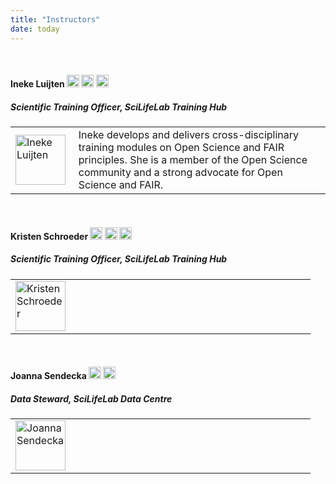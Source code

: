 ```yaml
---
title: "Instructors"
date: today
---
```



<br/>


#### Ineke Luijten <a href="https://orcid.org/0000-0001-5768-275X" rel="orcid"><img src="img/ORCID_Logomark.png" alt="" width="20" height="20"/></a> <a href="https://www.linkedin.com/in/inekeluijten/?originalSubdomain=se" rel="LinkedIn"><img src="img/Linkedin.png" alt="" width="20" height="20"/></a> <a href="https://github.com/InekeL" rel="GitHub"><img src="img/Github.png" alt="" width="20" height="20"/></a>  
##### Scientific Training Officer, SciLifeLab Training Hub  

<table>
<tr>
    <td style="width: 20%;"><img src="img/InekeLuijten.png" alt="Ineke Luijten" width="80"></td>
    <td style="width: 80%;">Ineke develops and delivers cross-disciplinary training modules on Open Science and FAIR principles. She is a member of the Open Science community and a strong advocate for Open Science and FAIR. </td>
</tr>
</table>
  
    
<br/>

#### Kristen Schroeder <a href="https://orcid.org/0000-0002-6271-4530" rel="orcid"><img src="img/ORCID_Logomark.png" alt="" width="20" height="20"/></a> <a href="https://www.linkedin.com/in/kristen-schroeder-7b418470/" rel="LinkedIn"><img src="img/Linkedin.png" alt="" width="20" height="20"/></a> <a href="https://github.com/kristen-schroeder" rel="GitHub"><img src="img/Github.png" alt="" width="20" height="20"/></a>  
##### Scientific Training Officer, SciLifeLab Training Hub  

<table>
<tr>
    <td style="width: 20%;"><img src="img/KristenSchroeder.jpeg" alt="Kristen Schroeder" width="80"></td>
    <td style="width: 80%;">    </td>
</tr>
</table>

<br/>

#### Joanna Sendecka <a href="https://orcid.org/0009-0002-6665-2856" rel="orcid"><img src="img/ORCID_Logomark.png" alt="" width="20" height="20"/></a> <a href="https://www.linkedin.com/in/joanna-sendecka-0a19ab8b/" rel="LinkedIn"><img src="img/Linkedin.png" alt="" width="20" height="20"/></a>  
##### Data Steward, SciLifeLab Data Centre   


<table>
<tr>
    <td style="width: 20%;"><img src="img/JoannaSendecka.jpeg" alt="Joanna Sendecka" width="80"></td>
    <td style="width: 80%;">    </td>
</tr>
</table>
  
    
<br/>

